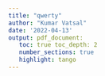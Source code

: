 ```yaml
---
title: "qwerty"
author: "Kumar Vatsal"
date: '2022-04-13'
output: pdf_document: 
   toc: true toc_depth: 2
   number_sections: true 
   highlight: tango
---
```


